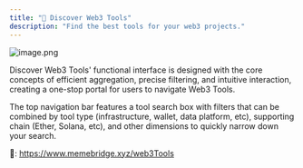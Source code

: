 ```yaml
---
title: "🔧 Discover Web3 Tools"
description: "Find the best tools for your web3 projects."
---
```


![image.png](/images/image.png)

Discover Web3 Tools' functional interface is designed with the core concepts of efficient aggregation, precise filtering, and intuitive interaction, creating a one-stop portal for users to navigate Web3 Tools.

The top navigation bar features a tool search box with filters that can be combined by tool type (infrastructure, wallet, data platform, etc), supporting chain (Ether, Solana, etc), and other dimensions to quickly narrow down your search.

🔗: https://www.memebridge.xyz/web3Tools